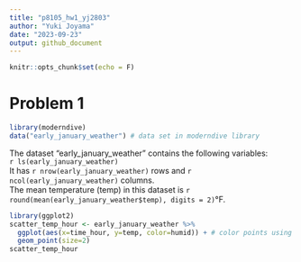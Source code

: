 ```yaml
---
title: "p8105_hw1_yj2803"
author: "Yuki Joyama"
date: "2023-09-23"
output: github_document
---
```


```r
knitr::opts_chunk$set(echo = F)
```

# Problem 1
```r
library(moderndive)
data("early_january_weather") # data set in moderndive library
```

The dataset "early_january_weather" contains the following variables:  
`r ls(early_january_weather)`  
It has `r nrow(early_january_weather)` rows and `r ncol(early_january_weather)` columns.  
The mean temperature (temp) in this dataset is `r round(mean(early_january_weather$temp), digits = 2)`°F.


```r
library(ggplot2)
scatter_temp_hour <- early_january_weather %>% 
  ggplot(aes(x=time_hour, y=temp, color=humid)) + # color points using the humid variable
  geom_point(size=2) 
scatter_temp_hour
```


